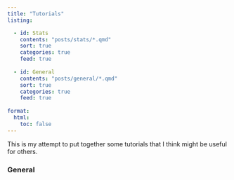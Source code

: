 ```yaml
---
title: "Tutorials"
listing:

  - id: Stats
    contents: "posts/stats/*.qmd"
    sort: true
    categories: true
    feed: true
    
  - id: General
    contents: "posts/general/*.qmd"
    sort: true
    categories: true
    feed: true
    
format: 
  html:
    toc: false
---
```


This is my attempt to put together some tutorials that I think might be useful for others.

<!-- ### Statistics -->

<!-- ::: {#Stats} -->

<!-- ::: -->

### General

::: {#General}
:::

